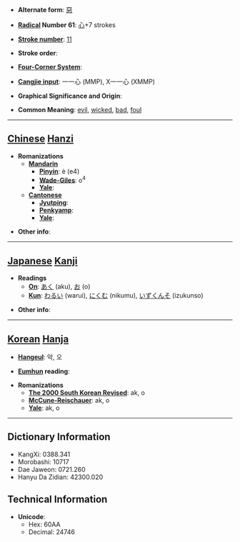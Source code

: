 * '''Alternate form''': [[惡]]

* '''[[Wiktionary:Chinese radical index| Radical]] Number 61''': [[Wiktionary:Chinese radical index 心|心]]+7 strokes

* '''[[Wiktionary:Chinese total strokes index|Stroke number]]''': [[Wiktionary:Chinese total strokes index 11|11]]

* '''Stroke order''': 

* '''[[Wiktionary:Chinese four corner index|Four-Corner System]]''': 

* '''[[Wiktionary:Chinese Cangjie index|Cangjie input]]''': 一一心 (MMP), X一一心 (XMMP)

* '''Graphical Significance and Origin''': 

* '''Common Meaning''': [[evil]], [[wicked]], [[bad]], [[foul]]

----

== [[Chinese]] [[Hanzi]] ==

* '''Romanizations'''
** '''[[Mandarin]]'''
*** '''[[Pinyin]]''': è (e4)
*** '''[[Wade-Giles]]''': o<sup>4</sup>
*** '''[[Yale]]''': 
** '''[[Cantonese]]'''
*** '''[[Jyutping]]''':
*** '''[[Penkyamp]]''': 
*** '''[[Yale]]''': 

* '''Other info''': 

----

== [[Japanese]] [[Kanji]] ==

* '''Readings'''
** '''[[On]]''': [[あく]] (aku), [[お]] (o)
** '''[[Kun]]''': [[わるい]] (warui), [[にくむ]] (nikumu), [[いずくんそ]] (izukunso)

* '''Other info''':  

----

== [[Korean]] [[Hanja]] ==

* '''[[Hangeul]]''': 악, 오

* '''[[Eumhun]] reading''': 

* '''Romanizations'''
** '''[[The 2000 South Korean Revised Romanization|The 2000 South Korean Revised]]''': ak, o
** '''[[McCune-Reischauer]]''': ak, o
** '''[[Yale]]''': ak, o

----

== Dictionary Information ==

* KangXi: 0388.341
* Morobashi: 10717
* Dae Jaweon: 0721.260
* Hanyu Da Zidian: 42300.020

== Technical Information ==

* '''Unicode''':
** Hex: 60AA
** Decimal: 24746